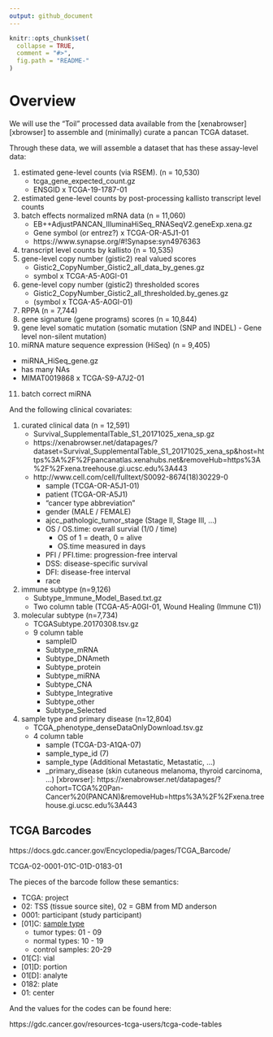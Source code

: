 ```yaml
---
output: github_document
---
```


<!-- README.md is generated from README.Rmd. Please edit that file -->

```r
knitr::opts_chunk$set(
  collapse = TRUE,
  comment = "#>",
  fig.path = "README-"
)
```

# Overview

We will use the "Toil" processed data available from the [xenabrowser][xbrowser]
to assemble and (minimally) curate a pancan TCGA dataset.

Through these data, we will assemble a dataset that has these assay-level data:

1. estimated gene-level counts (via RSEM). (n = 10,530)
   * tcga_gene_expected_count.gz
   * ENSGID x TCGA-19-1787-01
2. estimated gene-level counts by post-processing kallisto transcript level counts
3. batch effects normalized mRNA data (n = 11,060)
   * EB++AdjustPANCAN_IlluminaHiSeq_RNASeqV2.geneExp.xena.gz
   * Gene symbol (or entrez?) x TCGA-OR-A5J1-01
   * https://www.synapse.org/#!Synapse:syn4976363
4. transcript level counts by kallisto (n = 10,535)
5. gene-level copy number (gistic2) real valued scores
   * Gistic2_CopyNumber_Gistic2_all_data_by_genes.gz
   * symbol x TCGA-A5-A0GI-01
6. gene-level copy number (gistic2) thresholded scores
   * Gistic2_CopyNumber_Gistic2_all_thresholded.by_genes.gz
   * (symbol x TCGA-A5-A0GI-01)
7. RPPA (n = 7,744)
8. gene signature (gene programs) scores (n = 10,844)
9. gene level somatic mutation (somatic mutation (SNP and INDEL) - Gene level non-silent mutation)
10. miRNA mature sequence expression (HiSeq) (n = 9,405)
   * miRNA_HiSeq_gene.gz
   * has many NAs
   * MIMAT0019868 x TCGA-S9-A7J2-01
11. batch correct miRNA

And the following clinical covariates:

1. curated clinical data (n = 12,591)
   * Survival_SupplementalTable_S1_20171025_xena_sp.gz
   * https://xenabrowser.net/datapages/?dataset=Survival_SupplementalTable_S1_20171025_xena_sp&host=https%3A%2F%2Fpancanatlas.xenahubs.net&removeHub=https%3A%2F%2Fxena.treehouse.gi.ucsc.edu%3A443
   * http://www.cell.com/cell/fulltext/S0092-8674(18)30229-0
      * sample (TCGA-OR-A5J1-01)
      * patient (TCGA-OR-A5J1)
      * "cancer type abbreviation"
      * gender (MALE / FEMALE)
      * ajcc_pathologic_tumor_stage (Stage II, Stage III, ...)
      * OS / OS.time: overall survial (1/0   /  time)
         * OS of 1 = death, 0 = alive
         * OS.time measured in days
      * PFI / PFI.time: progression-free interval
      * DSS: disease-specific survival
      * DFI: disease-free interval
      * race

2. immune subtype (n=9,126)
   * Subtype_Immune_Model_Based.txt.gz
   * Two column table (TCGA-A5-A0GI-01, Wound Healing (Immune C1))
3. molecular subtype (n=7,734)
   * TCGASubtype.20170308.tsv.gz
   * 9 column table
      * sampleID
      * Subtype_mRNA
      * Subtype_DNAmeth 
      * Subtype_protein 
      * Subtype_miRNA 
      * Subtype_CNA 
      * Subtype_Integrative 
      * Subtype_other
      * Subtype_Selected
4. sample type and primary disease (n=12,804)
   * TCGA_phenotype_denseDataOnlyDownload.tsv.gz
   * 4 column table
      * sample (TCGA-D3-A1QA-07)
      * sample_type_id (7)
      * sample_type (Additional Metastatic, Metastatic, ...)
      * _primary_disease (skin cutaneous melanoma, thyroid carcinoma, ...)
[xbrowser]: https://xenabrowser.net/datapages/?cohort=TCGA%20Pan-Cancer%20(PANCAN)&removeHub=https%3A%2F%2Fxena.treehouse.gi.ucsc.edu%3A443

## TCGA Barcodes

https://docs.gdc.cancer.gov/Encyclopedia/pages/TCGA_Barcode/

TCGA-02-0001-01C-01D-0183-01

The pieces of the barcode follow these semantics:

* TCGA: project
* 02: TSS (tissue source site), 02 = GBM from MD anderson
* 0001: participant (study participant)
* [01]C: [sample type](https://gdc.cancer.gov/resources-tcga-users/tcga-code-tables/sample-type-codes)
   * tumor types: 01 - 09
   * normal types: 10 - 19
   * control samples: 20-29
* 01[C]: vial
* [01]D: portion
* 01[D]: analyte
* 0182: plate
* 01: center

And the values for the codes can be found here:

https://gdc.cancer.gov/resources-tcga-users/tcga-code-tables

